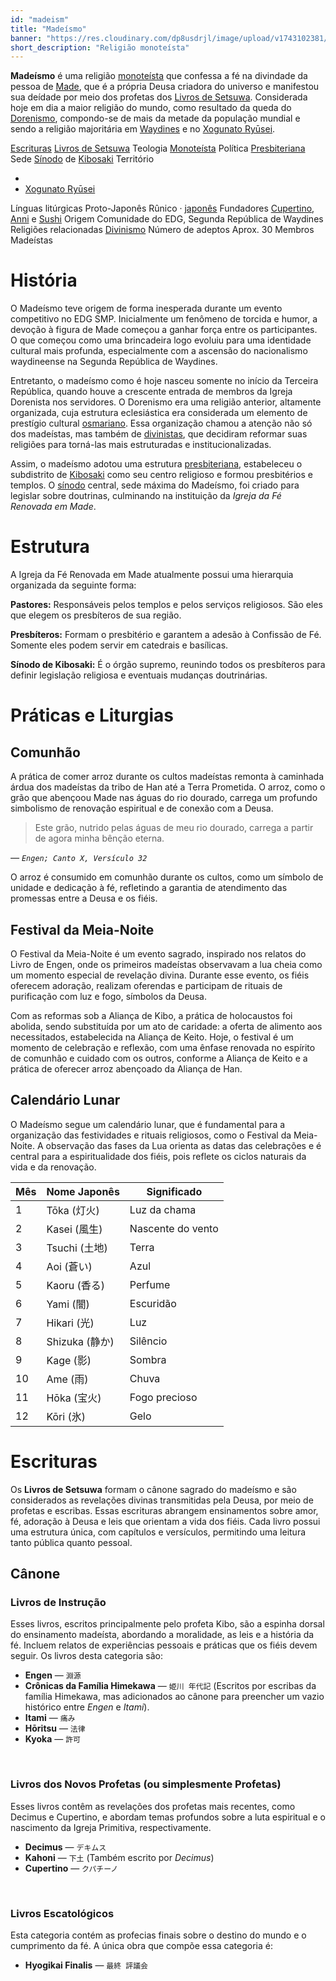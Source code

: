 ```yaml
---
id: "madeism"
title: "Madeísmo"
banner: "https://res.cloudinary.com/dp8usdrjl/image/upload/v1743102381/37b16bf6-61cb-4fda-bb2a-3125bba702ba.png"
short_description: "Religião monoteísta"
---
```


**Madeísmo** é uma religião [monoteísta](https://pt.wikipedia.org/wiki/Monoteísmo) que confessa a fé
na divindade da pessoa de [Made](Made), que é a própria Deusa criadora do universo e manifestou sua 
deídade por meio dos profetas dos [Livros de Setsuwa](Livros_de_Setsuwa). Considerada hoje em dia a 
maior religião do mundo, como resultado da queda do [Dorenismo](Dorenismo), compondo-se de mais da metade 
da população mundial e sendo a religião majoritária em [Waydines](Waydines) e no [Xogunato Ryūsei](Xogunato_Ryūsei).

<QuickFacts title="Igreja da Fé Renovada em Made">
    <tr>
        <td colSpan="2">
            <Picture image="https://res.cloudinary.com/dp8usdrjl/image/upload/v1743096448/churchofmade_nhozs4.svg" description="Logotipo da Igreja" height="7rem" centered={true}/>
            <Picture image="https://res.cloudinary.com/dp8usdrjl/image/upload/v1743102381/37b16bf6-61cb-4fda-bb2a-3125bba702ba.png" description="Basílica São Sushi, Gremont" height="9rem" centered={true}/>
        </td>
    </tr>
    <tr>
        <td><a href="https://pt.wikipedia.org/wiki/Livro_sagrado">Escrituras</a></td>
        <td><a href="Livros_de_Setsuwa">Livros de Setsuwa</a></td>
    </tr>
    <tr>
        <td>Teologia</td>
        <td>
            <a href="https://pt.wikipedia.org/wiki/Monoteísmo">Monoteísta</a>
        </td>
    </tr>
    <tr>
        <td>Política</td>
        <td>
            <a href="https://pt.wikipedia.org/wiki/Presbit%C3%A9rio_(protestantismo)">Presbiteriana</a>
        </td>
    </tr>
    <tr>
        <td>Sede</td>
        <td>
            <a href="https://pt.wikipedia.org/wiki/S%C3%ADnodo">Sínodo</a> 
            de <a href="Kibosaki">Kibosaki</a>
        </td>
    </tr>
    <tr>
        <td>Território</td>
        <td>
            <ul>
                <li><CountryCitation country="Waydines" /></li>
                <li>
                    <a href="Xogunato_Ryūsei">Xogunato Ryūsei</a>
                </li>
            </ul>
        </td>
    </tr>
    <tr>
        <td>Línguas litúrgicas</td>
        <td>
            Proto-Japonês Rûnico &centerdot; 
            <a href="https://pt.wikipedia.org/wiki/L%C3%ADngua_japonesa">japonês</a>
        </td>
    </tr>
    <tr>
        <td>Fundadores</td>
        <td>
            <a href="Cupertino">Cupertino</a>, 
            <a href="Anni">Anni</a> e 
            <a href="Sushi">Sushi</a>
        </td>
    </tr>
    <tr>
        <td>Origem</td>
        <td>Comunidade do EDG, Segunda República de Waydines</td>
    </tr>
    <tr>
        <td>Religiões relacionadas</td>
        <td>
            <a href="Divinismo">Divinismo</a>
        </td>
    </tr>
    <tr>
        <td>Número de adeptos</td>
        <td>Aprox. 30</td>
    </tr>
    <tr>
        <td>Membros</td>
        <td>Madeístas</td>
    </tr>
</QuickFacts>

# História
O Madeísmo teve origem de forma inesperada durante um evento competitivo no EDG SMP. Inicialmente um 
fenômeno de torcida e humor, a devoção à figura de Made começou a ganhar força entre os participantes. 
O que começou como uma brincadeira logo evoluiu para uma identidade cultural mais profunda, especialmente 
com a ascensão do nacionalismo waydineense na Segunda República de Waydines.

Entretanto, o madeísmo como é hoje nasceu somente no início da Terceira República, quando houve a
crescente entrada de membros da Igreja Dorenista nos servidores. O Dorenismo era uma religião anterior,
altamente organizada, cuja estrutura eclesiástica era considerada um elemento de prestígio cultural
[osmariano](Osmaria). Essa organização chamou a atenção não só dos madeístas, mas também de [divinistas](Divinismo), 
que decidiram reformar suas religiões para torná-las mais estruturadas e institucionalizadas.

Assim, o madeísmo adotou uma estrutura [presbiteriana](https://pt.wikipedia.org/wiki/Presbit%C3%A9rio_(protestantismo)), 
estabeleceu o subdistrito de [Kibosaki](Kibosaki) como seu centro religioso e formou presbitérios e 
templos. O [sínodo](https://pt.wikipedia.org/wiki/S%C3%ADnodo) central, sede máxima do Madeísmo, foi 
criado para legislar sobre doutrinas, culminando na instituição da _Igreja da Fé Renovada em Made_.

# Estrutura

A Igreja da Fé Renovada em Made atualmente possui uma hierarquia organizada da seguinte forma:

**Pastores:** Responsáveis pelos templos e pelos serviços religiosos. São eles que elegem os presbíteros de sua região.

**Presbíteros:** Formam o presbitério e garantem a adesão à Confissão de Fé. Somente eles podem servir em catedrais e basílicas.

**Sínodo de Kibosaki:** É o órgão supremo, reunindo todos os presbíteros para definir legislação religiosa e eventuais mudanças doutrinárias.

# Práticas e Liturgias
## Comunhão
A prática de comer arroz durante os cultos madeístas remonta à caminhada árdua dos madeístas da tribo 
de Han até a Terra Prometida. O arroz, como o grão que abençoou Made nas águas do rio dourado, carrega 
um profundo simbolismo de renovação espiritual e de conexão com a Deusa.

> Este grão, nutrido pelas águas de meu rio dourado, carrega a partir de agora minha bênção eterna.

_&mdash; `Engen; Canto X, Versículo 32`_

O arroz é consumido em comunhão durante os cultos, como um símbolo de unidade e dedicação à fé, 
refletindo a garantia de atendimento das promessas entre a Deusa e os fiéis.

## Festival da Meia-Noite
O Festival da Meia-Noite é um evento sagrado, inspirado nos relatos do Livro de Engen, onde os primeiros 
madeístas observavam a lua cheia como um momento especial de revelação divina. Durante esse evento, 
os fiéis oferecem adoração, realizam oferendas e participam de rituais de purificação com luz e fogo, 
símbolos da Deusa.

Com as reformas sob a Aliança de Kibo, a prática de holocaustos foi abolida, sendo substituída por um 
ato de caridade: a oferta de alimento aos necessitados, estabelecida na Aliança de Keito. Hoje, o 
festival é um momento de celebração e reflexão, com uma ênfase renovada no espírito de comunhão e 
cuidado com os outros, conforme a Aliança de Keito e a prática de oferecer arroz abençoado da Aliança 
de Han.

## Calendário Lunar
O Madeísmo segue um calendário lunar, que é fundamental para a organização das festividades e rituais 
religiosos, como o Festival da Meia-Noite. A observação das fases da Lua orienta as datas das celebrações 
e é central para a espiritualidade dos fiéis, pois reflete os ciclos naturais da vida e da renovação.

| Mês   | Nome Japonês | Significado |
|-------|--------------|-------------|
| 1     | Tōka (灯火)   | Luz da chama |
| 2     | Kasei (風生)  | Nascente do vento |
| 3     | Tsuchi (土地) | Terra |
| 4     | Aoi (蒼い)    | Azul |
| 5     | Kaoru (香る)  | Perfume |
| 6     | Yami (闇)     | Escuridão |
| 7     | Hikari (光)   | Luz |
| 8     | Shizuka (静か) | Silêncio |
| 9     | Kage (影)     | Sombra |
| 10    | Ame (雨)      | Chuva |
| 11    | Hōka (宝火)   | Fogo precioso |
| 12    | Kōri (氷)     | Gelo |

# Escrituras
Os **Livros de Setsuwa** formam o cânone sagrado do madeísmo e são considerados as revelações divinas 
transmitidas pela Deusa, por meio de profetas e escribas. Essas escrituras abrangem ensinamentos 
sobre amor, fé, adoração à Deusa e leis que orientam a vida dos fiéis. Cada livro possui uma estrutura 
única, com capítulos e versículos, permitindo uma leitura tanto pública quanto pessoal.

## Cânone
### Livros de Instrução
Esses livros, escritos principalmente pelo profeta Kibo, são a espinha dorsal do ensinamento madeísta, 
abordando a moralidade, as leis e a história da fé. Incluem relatos de experiências pessoais e práticas 
que os fiéis devem seguir. Os livros desta categoria são:

- **Engen** &mdash; `淵源`
- **Crônicas da Família Himekawa** &mdash; `姫川 年代記` (Escritos por escribas da família Himekawa, mas adicionados ao cânone para preencher um vazio histórico entre _Engen_ e _Itami_).
- **Itami** &mdash; `痛み`
- **Hōritsu** &mdash; `法律`
- **Kyoka** &mdash; `許可`

<br/>

### Livros dos Novos Profetas (ou simplesmente Profetas)
Esses livros contêm as revelações dos profetas mais recentes, como Decimus e Cupertino, e abordam 
temas profundos sobre a luta espiritual e o nascimento da Igreja Primitiva, respectivamente.

- **Decimus** &mdash; `デキムス`
- **Kahoni** &mdash; `下土` (Também escrito por _Decimus_)
- **Cupertino** &mdash; `クパチーノ`

<br />

### Livros Escatológicos
Esta categoria contém as profecias finais sobre o destino do mundo e o cumprimento da fé. 
A única obra que compõe essa categoria é:
- **Hyogikai Finalis** &mdash; `最終 評議会`